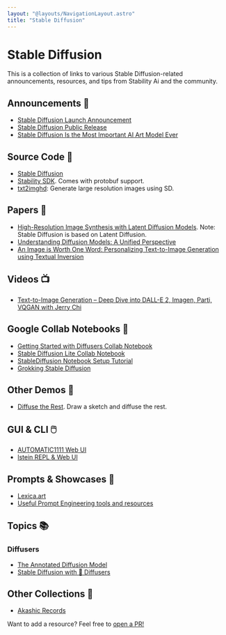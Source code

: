 ```yaml
---
layout: "@layouts/NavigationLayout.astro"
title: "Stable Diffusion"
---
```


# Stable Diffusion

This is a collection of links to various Stable Diffusion-related announcements,
resources, and tips from Stability Ai and the community.

## Announcements 📢

- [Stable Diffusion Launch
  Announcement](https://stability.ai/blog/stable-diffusion-announcement)
- [Stable Diffusion Public
  Release](https://stability.ai/blog/stable-diffusion-public-release)
- [Stable Diffusion Is the Most Important AI Art Model
  Ever](https://thealgorithmicbridge.substack.com/p/stable-diffusion-is-the-most-important)

## Source Code 🔬

- [Stable Diffusion](https://github.com/CompVis/stable-diffusion)
- [Stability SDK](https://github.com/Stability-AI/stability-sdk). Comes with
  protobuf support.
- [txt2imghd](https://github.com/jquesnelle/txt2imghd): Generate large
  resolution images using SD.

## Papers 📄

- [High-Resolution Image Synthesis with Latent Diffusion
  Models](https://arxiv.org/abs/2112.10752). Note: Stable Diffusion is based on
  Latent Diffusion.
- [Understanding Diffusion Models: A Unified
  Perspective](https://arxiv.org/abs/2208.11970)
- [An Image is Worth One Word: Personalizing Text-to-Image Generation using
  Textual Inversion](https://arxiv.org/abs/2208.01618)

## Videos 📺

- [Text-to-Image Generation – Deep Dive into DALL-E 2, Imagen, Parti, VQGAN with
  Jerry Chi](https://www.youtube.com/watch?v=SdahlzTVqVc)

## Google Collab Notebooks 🧪

- [Getting Started with Diffusers Collab
  Notebook](https://colab.research.google.com/github/huggingface/notebooks/blob/main/diffusers/diffusers_intro.ipynb)
- [Stable Diffusion Lite Collab
  Notebook](https://colab.research.google.com/drive/1cJPmCCUFqVMaF--ee51RVFDCOF09Epbc)
- [StableDiffusion Notebook Setup
  Tutorial](https://brainartlabs.com/2022/08/28/stablediffusion-notebook-by-pharmapsychotic-setup-tutorial/)
- [Grokking Stable
  Diffusion](https://colab.research.google.com/drive/1dlgggNa5Mz8sEAGU0wFCHhGLFooW_pf1)

## Other Demos 🎠

- [Diffuse the
  Rest](https://huggingface.co/spaces/huggingface/diffuse-the-rest). Draw a
  sketch and diffuse the rest.

## GUI & CLI 🖱️

- [AUTOMATIC1111 Web
  UI](https://github.com/AUTOMATIC1111/stable-diffusion-webui)
- [lstein REPL & Web UI](https://github.com/lstein/stable-diffusion)

## Prompts & Showcases 🎨

- [Lexica.art](https://lexica.art)
- [Useful Prompt Engineering tools and
  resources](https://www.reddit.com/r/StableDiffusion/comments/xcrm4d/useful_prompt_engineering_tools_and_resources/)

## Topics 📚

### Diffusers

- [The Annotated Diffusion
  Model](https://huggingface.co/blog/annotated-diffusion)
- [Stable Diffusion with 🧨
  Diffusers](https://huggingface.co/blog/stable_diffusion)

## Other Collections 📁

- [Akashic Records](https://github.com/Maks-s/sd-akashic)

Want to add a resource? Feel free to [open a
PR!](https://github.com/kaishin/redalemeden.com/edit/main/src/pages/collections/stable-diffusion.mdx)
